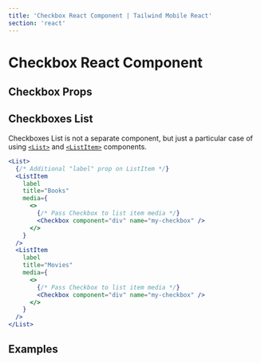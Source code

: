 ```yaml
---
title: 'Checkbox React Component | Tailwind Mobile React'
section: 'react'
---
```



# Checkbox React Component

## Checkbox Props

<CheckboxProps />

## Checkboxes List

Checkboxes List is not a separate component, but just a particular case of using [`<List>`](/react/list) and [`<ListItem>`](/react/list-item) components.

```jsx
<List>
  {/* Additional "label" prop on ListItem */}
  <ListItem
    label
    title="Books"
    media={
      <>
        {/* Pass Checkbox to list item media */}
        <Checkbox component="div" name="my-checkbox" />
      </>
    }
  />
  <ListItem
    label
    title="Movies"
    media={
      <>
        {/* Pass Checkbox to list item media */}
        <Checkbox component="div" name="my-checkbox" />
      </>
    }
  />
</List>
```

## Examples

<CheckboxExample />
